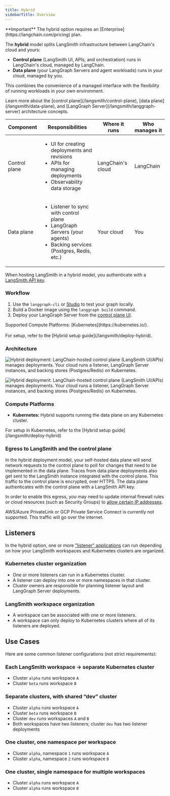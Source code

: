 ```yaml
---
title: Hybrid
sidebarTitle: Overview
---
```


<Info>
**Important**
The hybrid option requires an [Enterprise](https://langchain.com/pricing) plan.
</Info>

The **hybrid** model splits LangSmith infrastructure between LangChain's cloud and yours:

- **Control plane** (LangSmith UI, APIs, and orchestration) runs in LangChain's cloud, managed by LangChain.
- **Data plane** (your <Tooltip tip="The server that runs your applications.">LangGraph Servers</Tooltip> and agent workloads) runs in your cloud, managed by you.

This combines the convenience of a managed interface with the flexibility of running workloads in your own environment.

<Note>
Learn more about the [control plane](/langsmith/control-plane), [data plane](/langsmith/data-plane), and [LangGraph Server](/langsmith/langgraph-server) architecture concepts.
</Note>

| Component      | Responsibilities | Where it runs | Who manages it |
|----------------|------------------|---------------|----------------|
| <Tooltip tip="The LangSmith UI and APIs for managing deployments.">Control plane</Tooltip> | <ul><li>UI for creating deployments and revisions</li><li>APIs for managing deployments</li><li>Observability data storage</li></ul> | LangChain's cloud | LangChain |
| <Tooltip tip="The runtime environment where your LangGraph Servers and agents execute.">Data plane</Tooltip> | <ul><li>Listener to sync with control plane</li><li>LangGraph Servers (your agents)</li><li>Backing services (Postgres, Redis, etc.)</li></ul> | Your cloud | You |

When hosting LangSmith in a hybrid model, you authenticate with a [LangSmith API key](/langsmith/create-account-api-key).

### Workflow

1. Use the `langgraph-cli` or [Studio](/langsmith/studio) to test your graph locally.
1. Build a Docker image using the `langgraph build` command.
1. Deploy your LangGraph Server from the [control plane UI](/langsmith/control-plane#control-plane-ui).

<Note>
Supported Compute Platforms: [Kubernetes](https://kubernetes.io/).<br></br>
For setup, refer to the [Hybrid setup guide](/langsmith/deploy-hybrid).
</Note>

### Architecture

<img
    className="block dark:hidden"
    src="/langsmith/images/hybrid-with-deployment-light.png"
    alt="Hybrid deployment: LangChain-hosted control plane (LangSmith UI/APIs) manages deployments. Your cloud runs a listener, LangGraph Server instances, and backing stores (Postgres/Redis) on Kubernetes."
/>

<img
    className="hidden dark:block"
    src="/langsmith/images/hybrid-with-deployment-dark.png"
    alt="Hybrid deployment: LangChain-hosted control plane (LangSmith UI/APIs) manages deployments. Your cloud runs a listener, LangGraph Server instances, and backing stores (Postgres/Redis) on Kubernetes."
/>

### Compute Platforms

- **Kubernetes**: Hybrid supports running the data plane on any Kubernetes cluster.

<Tip>
For setup in Kubernetes, refer to the [Hybrid setup guide](/langsmith/deploy-hybrid)
</Tip>

### Egress to LangSmith and the control plane

In the hybrid deployment model, your self-hosted data plane will send network requests to the control plane to poll for changes that need to be implemented in the data plane. Traces from data plane deployments also get sent to the LangSmith instance integrated with the control plane. This traffic to the control plane is encrypted, over HTTPS. The data plane authenticates with the control plane with a LangSmith API key.

In order to enable this egress, you may need to update internal firewall rules or cloud resources (such as Security Groups) to [allow certain IP addresses](/langsmith/cloud-architecture-and-scalability#ingress-into-langchain-saas).

<Warning>
AWS/Azure PrivateLink or GCP Private Service Connect is currently not supported. This traffic will go over the internet.
</Warning>

## Listeners

In the hybrid option, one or more ["listener" applications](/langsmith/data-plane#listener-application) can run depending on how your LangSmith workspaces and Kubernetes clusters are organized.

### Kubernetes cluster organization
- One or more listeners can run in a Kubernetes cluster.
- A listener can deploy into one or more namespaces in that cluster.
- Cluster owners are responsible for planning listener layout and LangGraph Server deployments.

### LangSmith workspace organization
- A workspace can be associated with one or more listeners.
- A workspace can only deploy to Kubernetes clusters where all of its listeners are deployed.

## Use Cases

Here are some common listener configurations (not strict requirements):

### Each LangSmith workspace → separate Kubernetes cluster
- Cluster `alpha` runs workspace `A`
- Cluster `beta` runs workspace `B`

### Separate clusters, with shared “dev” cluster
- Cluster `alpha` runs workspace `A`
- Cluster `beta` runs workspace `B`
- Cluster `dev` runs workspaces `A` and `B`
- Both workspaces have two listeners; cluster `dev` has two listener deployments

### One cluster, one namespace per workspace
- Cluster `alpha`, namespace `1` runs workspace `A`
- Cluster `alpha`, namespace `2` runs workspace `B`

### One cluster, single namespace for multiple workspaces
- Cluster `alpha` runs workspace `A`
- Cluster `alpha` runs workspace `B`
